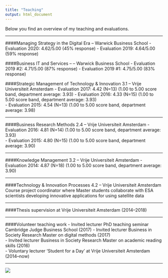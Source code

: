 ```yaml
---
title: "Teaching"
output: html_document
---
```

Below you find an overview of my teaching and evaluations.

***

####Managing Strategy in the Digital Era -- Warwick Business School
- Evaluation 2020: 4.62/5.00 (45% response)
- Evaluation 2019: 4.64/5.00 (59% response)

####Business IT and Services -- -- Warwick Business School
- Evaluation 2019 #2: 4.71/5.00 (87% response)
- Evaluation 2019 #1: 4.75/5.00 (83% response)

####Strategic Management of Technology & Innovation 3.1 -- Vrije Universiteit Amsterdam
- Evaluation 2017: 4.42 (N=13) (1.00 to 5.00 score band, department average: 3.93) 
- Evaluation 2016: 4.33 (N=15) (1.00 to 5.00 score band, department average: 3.93)  
- Evaluation 2015: 4.54 (N=13) (1.00 to 5.00 score band, department average: 3.98)  

***

####Business Research Methods 2.4 -- Vrije Universiteit Amsterdam
- Evaluation 2016: 4.81 (N=14) (1.00 to 5.00 score band, department average: 3.93)  
- Evaluation 2015: 4.80 (N=15) (1.00 to 5.00 score band, department average: 3.90)

***

####Knowledge Management 3.2 -- Vrije Universiteit Amsterdam
- Evaluation 2014: 4.87 (N=18) (1.00 to 5.00 score band, department average: 3.90)

***

####Technology & Innovation Processes 4.2 -- Vrije Universiteit Amsterdam
Course project coordinator where Master students collaborate with ESA scientists developing innovative applications for using satellite data

***

####Thesis supervision at Vrije Universiteit Amsterdam (2014--2018)

***

####Volunteer teaching work
- Invited lecturer PhD teaching seminar Cambridge Judge Business School (2017)
- Invited lecturer Business in Society Research Master on digital methods (2017)  
- Invited lecturer Business in Society Research Master on academic reading skills (2016)  
- Voluntary lecturer 'Student for a Day' at Vrije Universiteit Amsterdam (2014--now)

***

![](https://www.jochemhummel.com/pictures/IMG_t.png)